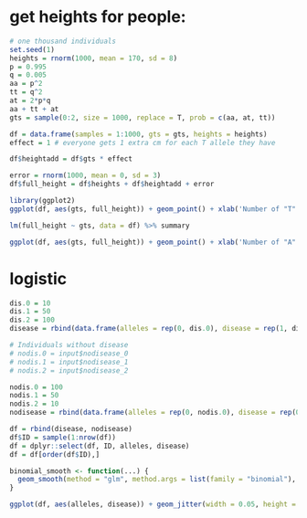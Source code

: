 # get heights for people:
```r
# one thousand individuals
set.seed(1)
heights = rnorm(1000, mean = 170, sd = 8)
p = 0.995
q = 0.005
aa = p^2
tt = q^2
at = 2*p*q
aa + tt + at
gts = sample(0:2, size = 1000, replace = T, prob = c(aa, at, tt))

df = data.frame(samples = 1:1000, gts = gts, heights = heights)
effect = 1 # everyone gets 1 extra cm for each T allele they have

df$heightadd = df$gts * effect

error = rnorm(1000, mean = 0, sd = 3)
df$full_height = df$heights + df$heightadd + error

library(ggplot2)
ggplot(df, aes(gts, full_height)) + geom_point() + xlab('Number of "T" alleles on chromosome 1, position 200') + ylab('Height in cm') + scale_x_continuous(breaks=c(0, 1, 2)) + geom_smooth(method = 'lm', se = F) + ggtitle('P-value = 0.114') + stat_summary(fun.data = give.n, geom = 'text')

lm(full_height ~ gts, data = df) %>% summary

ggplot(df, aes(gts, full_height)) + geom_point() + xlab('Number of "A" alleles on chromosome 1, position 223') + ylab('Height in cm') + geom_smooth(method = 'lm') + scale_x_continuous(breaks=c(0, 1, 2))
```

# logistic
```r
dis.0 = 10
dis.1 = 50
dis.2 = 100
disease = rbind(data.frame(alleles = rep(0, dis.0), disease = rep(1, dis.0)), data.frame(alleles = rep(1, dis.1), disease = rep(1, dis.1)), data.frame(alleles = rep(2, dis.2), disease = rep(1, dis.2)))

# Individuals without disease
# nodis.0 = input$nodisease_0
# nodis.1 = input$nodisease_1
# nodis.2 = input$nodisease_2

nodis.0 = 100 
nodis.1 = 50
nodis.2 = 10
nodisease = rbind(data.frame(alleles = rep(0, nodis.0), disease = rep(0, nodis.0)), data.frame(alleles = rep(1, nodis.1), disease = rep(0, nodis.1)), data.frame(alleles = rep(2, nodis.2), disease = rep(0, nodis.2)))

df = rbind(disease, nodisease)
df$ID = sample(1:nrow(df))
df = dplyr::select(df, ID, alleles, disease)
df = df[order(df$ID),]

binomial_smooth <- function(...) {
  geom_smooth(method = "glm", method.args = list(family = "binomial"), ...)
}

ggplot(df, aes(alleles, disease)) + geom_jitter(width = 0.05, height = 0.05) + binomial_smooth() + xlab('Number of "T" alleles on chromosome 1, position 200') + ylab('Type 2 diabetes status') + scale_x_continuous(breaks=c(0, 1, 2)) + scale_y_continuous(breaks=c(0, 1))
```
